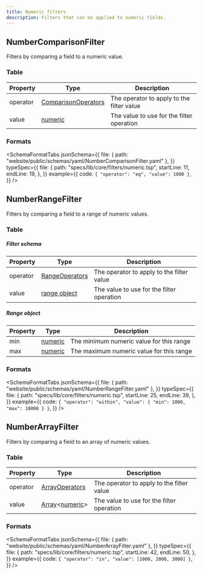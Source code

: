 ```yaml
---
title: Numeric filters
description: Filters that can be applied to numeric fields.
---
```



## NumberComparisonFilter

Filters by comparing a field to a numeric value.

### Table

| Property | Type                                                              | Description                               |
| -------- | ----------------------------------------------------------------- | ----------------------------------------- |
| operator | [ComparisonOperators](/protocol/filters/base#comparisonoperators) | The operator to apply to the filter value |
| value    | [numeric](/protocol/types/numeric#numeric)                        | The value to use for the filter operation |

### Formats

<SchemaFormatTabs
  jsonSchema={{
    file: { path: "website/public/schemas/yaml/NumberComparisonFilter.yaml" },
  }}
  typeSpec={{
    file: {
      path: "specs/lib/core/filters/numeric.tsp",
      startLine: 11,
      endLine: 19,
    },
  }}
  example={{
    code: `
  {
    "operator": "eq",
    "value": 1000
  }
  `,
  }}
/>

## NumberRangeFilter

Filters by comparing a field to a range of numeric values.

### Table

##### Filter schema

| Property | Type                                                    | Description                               |
| -------- | ------------------------------------------------------- | ----------------------------------------- |
| operator | [RangeOperators](/protocol/filters/base#rangeoperators) | The operator to apply to the filter value |
| value    | [range object](#range-object)                           | The value to use for the filter operation |

##### Range object

| Property | Type                                       | Description                              |
| -------- | ------------------------------------------ | ---------------------------------------- |
| min      | [numeric](/protocol/types/numeric#numeric) | The minimum numeric value for this range |
| max      | [numeric](/protocol/types/numeric#numeric) | The maximum numeric value for this range |

### Formats

<SchemaFormatTabs
  jsonSchema={{
    file: { path: "website/public/schemas/yaml/NumberRangeFilter.yaml" },
  }}
  typeSpec={{
    file: {
      path: "specs/lib/core/filters/numeric.tsp",
      startLine: 25,
      endLine: 39,
    },
  }}
  example={{
    code: `
  {
    "operator": "within",
    "value": {
      "min": 1000,
      "max": 10000
    }
  }
  `,
  }}
/>

## NumberArrayFilter

Filters by comparing a field to an array of numeric values.

### Table

| Property | Type                                                                               | Description                               |
| -------- | ---------------------------------------------------------------------------------- | ----------------------------------------- |
| operator | [ArrayOperators](/protocol/filters/base#arrayoperators)                            | The operator to apply to the filter value |
| value    | [Array](/protocol/types/other#array)\<[numeric](/protocol/types/numeric#numeric)\> | The value to use for the filter operation |

### Formats

<SchemaFormatTabs
  jsonSchema={{
    file: { path: "website/public/schemas/yaml/NumberArrayFilter.yaml" },
  }}
  typeSpec={{
    file: {
      path: "specs/lib/core/filters/numeric.tsp",
      startLine: 42,
      endLine: 50,
    },
  }}
  example={{
    code: `
  {
    "operator": "in",
    "value": [1000, 2000, 3000]
  }
  `,
  }}
/>
